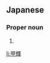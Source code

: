==Japanese==
{{ja-kanjitab|こう|き|yomi=o}}

===Proper noun===
{{ja-pos|proper|こうき}}

# {{given name|male|lang=ja|sort=こうき}}

[[li:甲輝]]